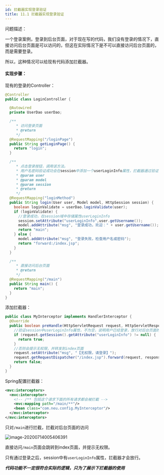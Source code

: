 ```yaml
---
id: 拦截器实现登录验证
title: 11.1 拦截器实现登录验证
---
```


问题描述：

一个登录案例，登录到后台页面，对于现在写的代码，我们没有登录的情况下，直接访问后台页面是可以访问的，但这在实际情况下是不可以直接访问后台页面的，而是需要登录。

所以，这种情况可以给现有代码添加拦截器。



#### 实现步骤：

现有的登录的Controller：

```java
@Controller
public class LoginController {

  @Autowired
  private UserDao userDao;

  /**
     * 访问登录页面
     * @return
     */
  @RequestMapping("/loginPage")
  public String getLoginPage() {
    return "login";
  }

  /**
     * 点击登录按钮，调用该方法。
     * 用户名密码验证成功会在session中添加一个userLoginInfo属性，拦截器通过验证该属性，决定是否放行
     * @param user
     * @param model
     * @param session
     * @return
     */
  @RequestMapping("loginMethod")
  public String login(User user, Model model, HttpSession session) {
    boolean loginValidate = userDao.loginValidate(user);
    if (loginValidate) {
      //登录成功，在session域中存储属性userLoginInfo
      session.setAttribute("userLoginInfo",user.getUsername());
      model.addAttribute("msg", "登录成功，欢迎：" + user.getUsername());
      return "main";
    } else {
      model.addAttribute("msg", "登录失败，检查用户名或密码");
      return "forward:/index.jsp";
    }
  }

  /**
     * 直接访问后台页面
     * @return
     */
  @RequestMapping("/main")
  public String main() {
    return "main";
  }
}
```



添加拦截器：

```java
public class MyInterceptor implements HandlerInterceptor {
  @Override
  public boolean preHandle(HttpServletRequest request, HttpServletResponse response, Object handler) throws Exception {
    //验证session中userLoginInfo属性，不为空，说明用户已经登录，放行对后台页面的访问
    if (request.getSession().getAttribute("userLoginInfo") != null) {
      return true;
    }
    //否则会提示无权限，并转发到index页面
    request.setAttribute("msg", "【无权限，请登录】");
    request.getRequestDispatcher("/index.jsp").forward(request, response);
    return false;
  }
}
```



Spring配置拦截器：

```xml
<mvc:interceptors>
  <mvc:interceptor>
    <!-- /** 包括这个请求下面的所有请求都会被拦截 -->
    <mvc:mapping path="/main/**"/>
    <bean class="com.neu.config.MyInterceptor"/>
  </mvc:interceptor>
</mvc:interceptors>
```

只对`/main`进行拦截，拦截对后台页面的访问



![image-20200714005406391](https://upyun1.surcode.cn/imgs/20200714005406.png)

直接访问`/main`页面会跳转到index页面，并提示无权限。

只有通过登录之后，session中有`userLoginInfo`属性，拦截器才会放行。



***代码功能不一定很符合实际的逻辑，只为了展示下拦截器的使用***

